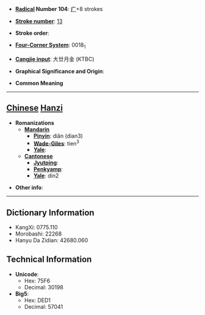 * '''[[Wiktionary:Chinese radical index| Radical]] Number 104''': [[Wiktionary:Chinese radical index 疒|疒]]+8 strokes

* '''[[Wiktionary:Chinese total strokes index|Stroke number]]''': [[Wiktionary:Chinese total strokes index 13|13]]

* '''Stroke order''': 

* '''[[Wiktionary:Chinese four corner index|Four-Corner System]]''': 0018<sub>1</sub>

* '''[[Wiktionary:Chinese Cangjie index|Cangjie input]]''': 大廿月金 (KTBC)

* '''Graphical Significance and Origin''': 

* '''Common Meaning'''

----

== [[Chinese]] [[Hanzi]] ==

* '''Romanizations'''
** '''[[Mandarin]]'''
*** '''[[Pinyin]]''': diǎn (dian3)
*** '''[[Wade-Giles]]''': tien<sup>3</sup>
*** '''[[Yale]]''': 
** '''[[Cantonese]]'''
*** '''[[Jyutping]]''':
*** '''[[Penkyamp]]''': 
*** '''[[Yale]]''': din2

* '''Other info''': 

----

== Dictionary Information ==

* KangXi: 0775.110
* Morobashi: 22268
* Hanyu Da Zidian: 42680.060

== Technical Information ==

* '''Unicode''':
** Hex: 75F6
** Decimal: 30198
* '''Big5''':
** Hex: DED1
** Decimal: 57041